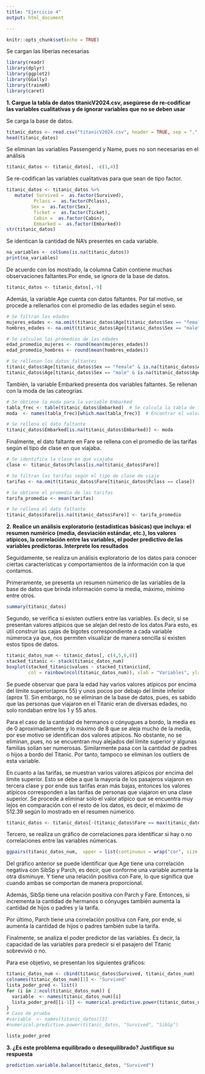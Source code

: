 ```yaml
---
title: "Ejercicio 4"
output: html_document

---
```


```r
knitr::opts_chunk$set(echo = TRUE)
```

Se cargan las liberías necesarias
```r
library(readr)
library(dplyr)
library(ggplot2)
library(GGally)
library(traineR)
library(caret)

```

**1. Cargue la tabla de datos titanicV2024.csv, asegúrese de re-codificar las variables cualitativas y de ignorar variables que no se deben usar**

Se carga la base de datos.
```r
titanic_datos <- read.csv("titanicV2024.csv", header = TRUE, sep = ",", dec = ".")
head(titanic_datos)
```
Se eliminan las variables Passengerid y Name, pues no son necesarias en el 
análisis

```r
titanic_datos <- titanic_datos[, -c(1,4)]
```


Se re-codifican las variables cualitativas para que sean de tipo factor.
```r
titanic_datos <- titanic_datos %>%
   mutate( Survived =  as.factor(Survived),
          Pclass =  as.factor(Pclass),
         Sex =  as.factor(Sex),
          Ticket =  as.factor(Ticket),
          Cabin =  as.factor(Cabin),
          Embarked =  as.factor(Embarked))
str(titanic_datos)  
```
Se identican la cantidad de NA's presentes en cada variable.
```r
na_variables <- colSums(is.na(titanic_datos))
print(na_variables)
```

De acuerdo con los mostrado, la columna Cabin contiene muchas observaciones faltantes.Por ende,
se ignora de la base de datos.
```r
titanic_datos <- titanic_datos[,-9]

```

Además, la variable Age cuenta con datos faltantes. Por tal motivo, se procede
a rellenarlos con el promedio de las edades según el sexo.

```r

# Se filtran las edades
mujeres_edades <- na.omit(titanic_datos$Age[titanic_datos$Sex == "female"])
hombres_edades <- na.omit(titanic_datos$Age[titanic_datos$Sex == "male"])

# Se calculan los promedios de las edades
edad_promedio_mujeres <- round(mean(mujeres_edades))
edad_promedio_hombres <- round(mean(hombres_edades))

# Se rellenan los datos faltantes
titanic_datos$Age[titanic_datos$Sex == "female" & is.na(titanic_datos$Age)] <- edad_promedio_mujeres
titanic_datos$Age[titanic_datos$Sex == "male" & is.na(titanic_datos$Age)] <- edad_promedio_hombres
```

También, la variable Embarked presenta dos variables faltantes. Se rellenan con la moda de las cateogrías. 

```r
# Se obtiene la moda para la variable Embarked
tabla_frec <- table(titanic_datos$Embarked)  # Se calcula la tabla de frecuencias
moda  <- names(tabla_frec)[which.max(tabla_frec)]  # Encontrar el valor con la frecuencia más alta

# Se rellena el dato faltante
titanic_datos$Embarked[is.na(titanic_datos$Embarked)] <- moda
```

Finalmente, el dato faltante en Fare se rellena con el promedio de las tarifas
según el tipo de clase en que viajaba.
```r
# Se identifica la clase en que viajaba
clase <- titanic_datos$Pclass[is.na(titanic_datos$Fare)]

# Se filtran las tarifas según el tipo de clase de viaje
tarifas <- na.omit(titanic_datos$Fare[titanic_datos$Pclass == clase])

# Se obtiene el promedio de las tarifas
tarifa_promedio <- mean(tarifas)

# Se rellena el dato faltante
titanic_datos$Fare[is.na(titanic_datos$Fare)] <- tarifa_promedio

```

**2. Realice un análisis exploratorio (estadísticas básicas) que incluya: el resumen numérico (media, desviación estándar, etc.), los valores atípicos, la correlación entre las variables, el poder predictivo de las variables predictoras. Interprete los resultados**

Seguidamente, se realiza un análisis exploratorio de los datos para conocer ciertas características y comportamientos de la información con la que contamos.

Primeramente, se presenta un resumen númerico de las variables de la base de datos que brinda información como la media, máximo, mínimo entre otros.

```r
summary(titanic_datos)
```
Segundo, se verifica si existen outliers entre las variables. Es decir, si se presentan valores atípicos que se alejan del resto de los datos.Para esto, es útil construir las cajas de bigotes correspondiente a cada variable númeroca ya que, nos permiten visualizar de manera sencilla si existen estos tipos de datos.

```r
titanic_datos_num <- titanic_datos[, c(4,5,6,8)]
stacked_titanic <- stack(titanic_datos_num)
boxplot(stacked_titanic$values ~ stacked_titanic$ind,
        col = rainbow(ncol(titanic_datos_num)), xlab = "Variables", ylab ="y")
```

Se puede observar que para la edad hay varios valores atípicos por encima del 
límite superior(aprox 55) y unos pocos por debajo del límite inferior (aprox 1).
Sin embargo, no se eliminan de la base de datos, pues, es sabido que las personas
que viajaron en el Titanic eran de diversas edades, no solo rondaban entre los 1
y 55 años.

Para el caso de la cantidad de hermanos o cónyugues a bordo, la media 
es de 0 aproximadamente y lo máximo de 8 que se aleja mucho de la media, por ese
motivo se identifican dos valores atípicos. No obstante, no se eliminan, pues, 
no se encuentran muy alejados del límite superior y algunas familias solían ser 
numerosas. Similarmente pasa con la cantidad de padres o hijos a bordo del 
Titanic. Por tanto, tampoco se eliminan los outliers de esta variable. 

En cuanto a las tarifas, se muestran varios valores atípicos por encima
del límite superior. Esto se debe a que la mayoría de los pasajeros viajaron 
en tercera clase y por ende sus tarifas eran más bajas, entonces los valores 
atípicos corresponden a las tarifas de personas que viajaron en una clase superior. 
Se procede a eliminar solo el valor atípico que se encuentra muy lejos en 
comparación con el resto de los datos, es decir, el máximo de 512.39 según lo 
mostrado en el resumen númerico. 

```r
titanic_datos <- titanic_datos[-(titanic_datos$Fare == max(titanic_datos$Fare)),]
```

Tercero, se realiza un gráfico de correlaciones para identificar si hay o no
correlaciones entre las variables númericas. 


```r
ggpairs(titanic_datos_num,  upper = list(continuous = wrap("cor", size = 2.5)))
```

Del gráfico anterior se puede identificar que Age tiene una correlación negativa
con SibSp y Parch, es decir, que conforme una variable aumenta la otra 
disminuye. Y tiene una relación positiva con Fare, lo que significa que cuando
ambas se comportan de manera proporcional. 

Además, SibSp tiene una relación positiva con Parch y Fare. Entonces, si incrementa
la cantidad de hermanos o cónyuges también aumenta la cantidad de hijos o padres
y la tarifa. 

Por último, Parch tiene una correlación positiva con Fare, por ende, si aumenta
la cantidad de hijos o padres también sube la tarifa.


Finalmente, se analiza el poder predictor de las variables. Es decir, la capacidad
de las variables para predecir si el pasajero del Titanic sobrevivió o no.

Para ese objetivo, se presentan los siguientes gráficos:

```r
titanic_datos_num <- cbind(titanic_datos$Survived, titanic_datos_num)
colnames(titanic_datos_num)[1] <- "Survived"
lista_poder_pred <- list()
for (i in 2:ncol(titanic_datos_num)) {
  variable  <- names(titanic_datos_num)[i]
  lista_poder_pred[[i-1]] <- numerical.predictive.power(titanic_datos_num, "Survived", variable)
}
# Caso de prueba
#variable  <- names(titanic_datos)[3]
#numerical.predictive.power(titanic_datos, "Survived", "SibSp")
```

```r
lista_poder_pred
```


**3. ¿Es este problema equilibrado o desequilibrado? Justifique su respuesta**

```r

prediction.variable.balance(titanic_datos, "Survived")
```



